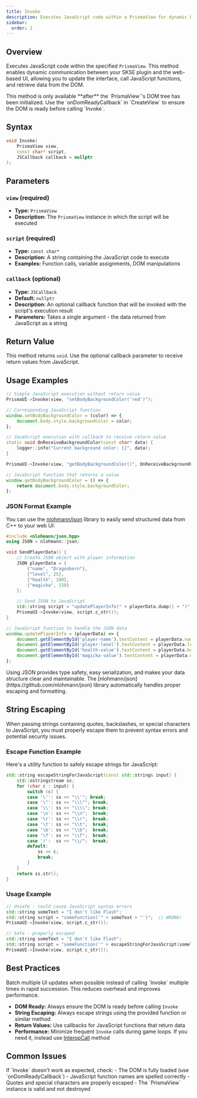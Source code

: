 ```yaml
---
title: Invoke
description: Executes JavaScript code within a PrismaView for dynamic UI interaction
sidebar:
  order: 2
---
```



## Overview

Executes JavaScript code within the specified `PrismaView`. This method enables dynamic communication between your SKSE plugin and the web-based UI, allowing you to update the interface, call JavaScript functions, and retrieve data from the DOM.

<Aside type="caution" title="Important">
This method is only available **after** the `PrismaView`'s DOM tree has been initialized. Use the `onDomReadyCallback` in `CreateView` to ensure the DOM is ready before calling `Invoke`.
</Aside>

## Syntax

```cpp
void Invoke(
    PrismaView view, 
    const char* script, 
    JSCallback callback = nullptr
);
```

## Parameters

### `view` (required)
- **Type:** `PrismaView`
- **Description:** The `PrismaView` instance in which the script will be executed

### `script` (required)
- **Type:** `const char*`
- **Description:** A string containing the JavaScript code to execute
- **Examples:** Function calls, variable assignments, DOM manipulations

### `callback` (optional)
- **Type:** `JSCallback`
- **Default:** `nullptr`
- **Description:** An optional callback function that will be invoked with the script's execution result
- **Parameters:** Takes a single argument - the data returned from JavaScript as a string

## Return Value

This method returns `void`. Use the optional callback parameter to receive return values from JavaScript.

## Usage Examples

<Tabs>
<TabItem label="Basic JavaScript Execution">

```cpp
// Simple JavaScript execution without return value
PrismaUI->Invoke(view, "setBodyBackgroundColor('red')");
```

```js
// Corresponding JavaScript function
window.setBodyBackgroundColor = (color) => {
    document.body.style.backgroundColor = color;
};
```

</TabItem>
<TabItem label="With Return Value">

```cpp
// JavaScript execution with callback to receive return value
static void OnReceiveBackgroundColor(const char* data) {
    logger::info("Current background color: {}", data);
}

PrismaUI->Invoke(view, "getBodyBackgroundColor()", OnReceiveBackgroundColor);
```

```js
// JavaScript function that returns a value
window.getBodyBackgroundColor = () => {
    return document.body.style.backgroundColor;
};
```

</TabItem>
</Tabs>

### JSON Format Example

You can use the [nlohmann/json](https://github.com/nlohmann/json) library to easily send structured data from C++ to your web UI:

<Tabs>
<TabItem label="Simple JSON Example">

```cpp
#include <nlohmann/json.hpp>
using JSON = nlohmann::json;

void SendPlayerData() {
    // Create JSON object with player information
    JSON playerData = {
        {"name", "Dragonborn"},
        {"level", 25},
        {"health", 100},
        {"magicka", 150}
    };

    // Send JSON to JavaScript
    std::string script = "updatePlayerInfo(" + playerData.dump() + ")";
    PrismaUI->Invoke(view, script.c_str());
}
```

```js
// JavaScript function to handle the JSON data
window.updatePlayerInfo = (playerData) => {
    document.getElementById('player-name').textContent = playerData.name;
    document.getElementById('player-level').textContent = playerData.level;
    document.getElementById('health-value').textContent = playerData.health;
    document.getElementById('magicka-value').textContent = playerData.magicka;
};
```

</TabItem>
</Tabs>

<Aside type="tip" title="JSON Benefits">
Using JSON provides type safety, easy serialization, and makes your data structure clear and maintainable. The [nlohmann/json](https://github.com/nlohmann/json) library automatically handles proper escaping and formatting.
</Aside>

## String Escaping

<Aside type="caution" title="Escape Characters Warning">
When passing strings containing quotes, backslashes, or special characters to JavaScript, you must properly escape them to prevent syntax errors and potential security issues.
</Aside>

### Escape Function Example

Here's a utility function to safely escape strings for JavaScript:

```cpp
std::string escapeStringForJavaScript(const std::string& input) {
    std::ostringstream ss;
    for (char c : input) {
        switch (c) {
        case '\'': ss << "\\'"; break;
        case '\"': ss << "\\\""; break;
        case '\\': ss << "\\\\"; break;
        case '\n': ss << "\\n";  break;
        case '\r': ss << "\\r";  break;
        case '\t': ss << "\\t";  break;
        case '\b': ss << "\\b";  break;
        case '\f': ss << "\\f";  break;
        case '/':  ss << "\\/";  break;
        default:
            ss << c;
            break;
        }
    }
    return ss.str();
}
```

### Usage Example

```cpp
// Unsafe - could cause JavaScript syntax errors
std::string someText = "I don't like Flash";
std::string script = "someFunction('" + someText + "')";  // WRONG!
PrismaUI->Invoke(view, script.c_str());

// Safe - properly escaped
std::string someText = "I don't like Flash";
std::string script = "someFunction('" + escapeStringForJavaScript(someText) + "')";
PrismaUI->Invoke(view, script.c_str());
```

## Best Practices

<Aside type="tip" title="Performance Tip">
Batch multiple UI updates when possible instead of calling `Invoke` multiple times in rapid succession. This reduces overhead and improves performance.
</Aside>

- **DOM Ready:** Always ensure the DOM is ready before calling `Invoke`
- **String Escaping:** Always escape strings using the provided function or similar method
- **Return Values:** Use callbacks for JavaScript functions that return data
- **Performance:** Minimize frequent `Invoke` calls during game loops. If you need it, instead use [InteropCall](/api/interop-call) method

## Common Issues

<Aside type="caution" title="Troubleshooting">
If `Invoke` doesn't work as expected, check:
- The DOM is fully loaded (use `onDomReadyCallback`)
- JavaScript function names are spelled correctly
- Quotes and special characters are properly escaped
- The `PrismaView` instance is valid and not destroyed
</Aside>
